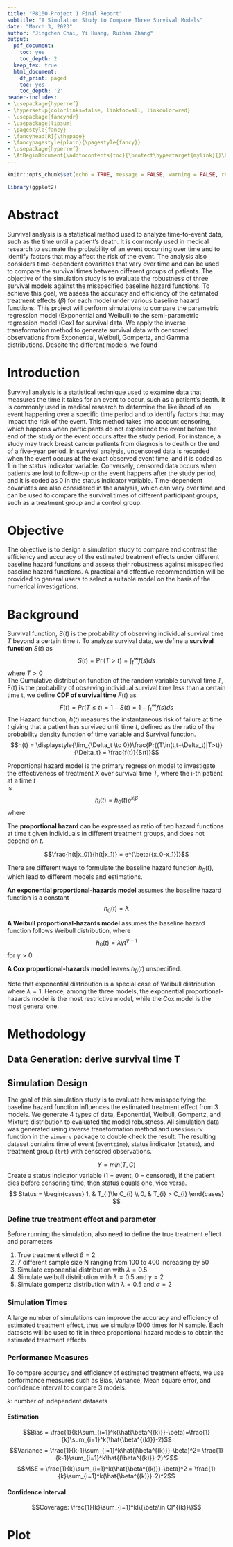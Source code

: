 ```yaml
---
title: "P8160 Project 1 Final Report" 
subtitle: "A Simulation Study to Compare Three Survival Models"
date: "March 3, 2023"
author: "Jingchen Chai, Yi Huang, Ruihan Zhang"
output:
  pdf_document:
    toc: yes
    toc_depth: 2
  keep_tex: true
  html_document:
    df_print: paged
    toc: yes
    toc_depth: '2'
header-includes:
- \usepackage{hyperref}
- \hypersetup{colorlinks=false, linktoc=all, linkcolor=red}
- \usepackage{fancyhdr}
- \usepackage{lipsum}
- \pagestyle{fancy}
- \fancyhead[R]{\thepage}
- \fancypagestyle{plain}{\pagestyle{fancy}}
- \usepackage{hyperref}
- \AtBeginDocument{\addtocontents{toc}{\protect\hypertarget{mylink}{}\hspace{0.25in}\hspace{0.5in}\par}}
--- 
```


```r
knitr::opts_chunk$set(echo = TRUE, message = FALSE, warning = FALSE, results = 'asis', fig.align = "center")
```

\newpage
```r
library(ggplot2)
```

# Abstract
Survival analysis is a statistical method used to analyze time-to-event data, such as the time until a patient’s death. It is commonly used in medical research to estimate the probability of an event occurring over time and to identify factors that may affect the risk of the event. The analysis also considers time-dependent covariates that vary over time and can be used to compare the survival times between different groups of patients. The objective of the simulation study is to evaluate the robustness of three survival models against the misspecified baseline hazard functions. To achieve this goal, we assess the accuracy and efficiency of the estimated treatment effects ($\beta$) for each model under various baseline hazard functions. This project will perform simulations to compare the parametric regression model (Exponential and Weibull) to the semi-parametric regression model (Cox) for survival data. We apply the inverse transformation method to generate survival data with censored observations from Exponential, Weibull, Gompertz, and Gamma distributions. Despite the different models, we found


# Introduction
Survival analysis is a statistical technique used to examine data that measures the time it takes for an event to occur, such as a patient's death. It is commonly used in medical research to determine the likelihood of an event happening over a specific time period and to identify factors that may impact the risk of the event. This method takes into account censoring, which happens when participants do not experience the event before the end of the study or the event occurs after the study period. For instance, a study may track breast cancer patients from diagnosis to death or the end of a five-year period. In survival analysis, uncensored data is recorded when the event occurs at the exact observed event time, and it is coded as 1 in the status indicator variable. Conversely, censored data occurs when patients are lost to follow-up or the event happens after the study period, and it is coded as 0 in the status indicator variable. Time-dependent covariates are also considered in the analysis, which can vary over time and can be used to compare the survival times of different participant groups, such as a treatment group and a control group.

# Objective
The objective is to design a simulation study to compare and contrast the efficiency and accuracy of the estimated treatment effects under different baseline hazard functions and assess their robustness against misspecified baseline hazard functions. A practical and effective recommendation will be provided to general users to select a suitable model on the basis of the numerical investigations. 

# Background

Survival function, $S(t)$ is the probability of observing individual survival time $T$ beyond a certain time $t$. To analyze survival data, we define a **survival function** $S(t)$ as
$$S(t) = \operatorname{Pr}(T > t) = \int_t^\infty f(s) ds$$
where $T > 0$\
The Cumulative distribution function of the random variable survival time $T$, F(t) is the probability of observing individual survival time less than a certain time t, we define **CDF of survival time** $F(t)$ as
$$F(t) = Pr(T \leq t) = 1 - S(t) = 1 - \int_t^{\infty}f(s) ds$$
The Hazard function, $h(t)$ measures the instantaneous risk of failure at time $t$ giving that a patient has survived until time $t$, defined as the ratio of the probability density function of time variable and Survival function. 
$$h(t) = \displaystyle{\lim_{\Delta_t \to 0}}\frac{Pr((T\in(t,t+\Delta_t)|T>t)}{\Delta_t} = \frac{f(t)}{S(t)}$$


Proportional hazard model is the primary regression model to investigate the effectiveness of treatment $X$ over survival time $T$, where the i-th patient at a time $t$ \
is\
$$h_i(t) = h_0(t)e^{x_i\beta}$$
where

\begin{itemize}

\item $h_0(t)$ is the baseline hazard function

\item $x_i$ is is the treatment indicator variable (control = 0, treatment = 1)

\item $\beta$ is the parameter of interest, which is the log hazard ratio for the treatment effect. $\beta$ measures the relative hazard reduction due to treatment in comparison to the control.

\end{itemize}

The **proportional hazard** can be expressed as ratio of two hazard functions at time t given individuals in different treatment groups, and does not depend on $t$. 

$$\frac{h(t|x_0)}{h(t|x_1)} = e^{\beta({x_0-x_1})}$$


There are different ways to formulate the baseline hazard function $h_0(t)$, which lead to different models and estimations. 

**An exponential proportional-hazards model** assumes the baseline hazard function is a constant $$h_0(t) = \lambda$$ 

**A Weibull proportional-hazards model** assumes the baseline hazard function  follows Weibull distribution, where $$h_0(t) = \lambda\gamma t^{\gamma-1}$$ for $\gamma>0$ 

**A Cox proportional-hazards model** leaves $h_0(t)$ unspecified.

Note that exponential distribution is a special case of Weibull distribution where $\lambda =1$. Hence, among the three models,  the exponential proportional-hazards model is the most restrictive model, while the Cox model is the most general one.

# Methodology
## Data Generation: derive survival time T


## Simulation Design

The goal of this simulation study is to evaluate how misspecifying the baseline hazard function influences the estimated treatment effect from 3 models. We generate 4 types of data, Exponential, Weibull, Gompertz, and Mixture distribution to evaluated the model robustness. All simulation data was generated using inverse transformation method and use`simsurv` function in the `simsurv` package to double check the result. The resulting dataset contains time of event (`eventtime`), status indicator (`status`), and treatment group (`trt`) with censored observations. 

\begin{itemize}
\item Define Random Variable $X$, treatment, from a binomial distribution with $p=0.5$
\item Generate survival time $T$, time to event, using $X$ and $\beta$
\item Randomly generate censoring time $C$, from an exponential distribution
\item We observe either the survival time T or else the censoring time C. 
Specifically, we observe the random variable $Y$ takes the minimum value between survival time and censoring time
\end{itemize}
$$Y =min(T,C)$$
Create a status indicator variable (1 = event, 0 = censored), if the patient dies before censoring time, then status equals one, vice versa.
$$
Status = 
    \begin{cases}
      1, & T_{i}\le C_{i} \\
      0, &  T_{i} > C_{i}
    \end{cases}
$$

### Define true treatment effect and parameter

Before running the simulation, also need to define the true treatment effect and parameters

1. True treatment effect $\beta = 2$
2. 7 different sample size N ranging from 100 to 400 increasing by 50 
3. Simulate exponential distribution with $\lambda=0.5$
4. Simulate weibull distribution with $\lambda=0.5$ and $\gamma=2$
5. Simulate gompertz distribution with $\lambda=0.5$ and $\alpha=2$

### Simulation Times

A large number of simulations can improve the accuracy and efficiency of estimated treatment effect, thus we simulate 1000 times for N sample. Each datasets will be used to fit in three proportional hazard models to obtain the estimated treatment effects 

### Performance Measures
To compare accuracy and efficiency of estimated treatment effects, we use performance measures such as Bias, Variance, Mean square error, and confidence interval to compare 3 models.

$k$: number of independent datasets

#### Estimation

$$Bias = \frac{1}{k}\sum_{i=1}^k(\hat{\beta^{(k)}}-\beta)=\frac{1}{k}\sum_{i=1}^k(\hat{\beta^{(k)}}-2)$$
$$Variance = \frac{1}{k-1}\sum_{i=1}^k\hat{(\beta^{(k)}}-\beta)^2= \frac{1}{k-1}\sum_{i=1}^k\hat{(\beta^{(k)}}-2)^2$$
$$MSE = \frac{1}{k}\sum_{i=1}^k(\hat{\beta^{(k)}}-\beta)^2 = \frac{1}{k}\sum_{i=1}^k(\hat{\beta^{(k)}}-2)^2$$

#### Confidence Interval

$$Coverage: \frac{1}{k}\sum_{i=1}^kI\{\beta\in CI^{(k)}\}$$

# Plot 


